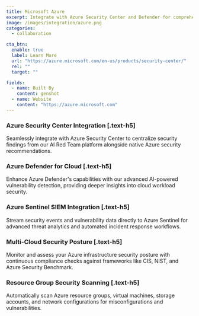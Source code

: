```yaml
---
title: Microsoft Azure
excerpt: Integrate with Azure Security Center and Defender for comprehensive cloud security monitoring
image: /images/integration/azure.png
categories:
  - collaboration

cta_btn:
  enable: true
  label: Learn More
  url: "https://azure.microsoft.com/en-us/products/security-center/"
  rel: ""
  target: ""

fields:
  - name: Built By
    content: genshot
  - name: Website
    content: "https://azure.microsoft.com"
---
```


<Gallery>
  <GalleryItem
    image_src="/integration/images/1.jpg"
    image_alt="example alt text"
    video_src="LXb3EKWsInQ"
    image_source="content-collection"
  />
  <GalleryItem
    width="1/2"
    image_src="/integration/images/2.jpg"
    image_alt="example alt text"
    image_source="content-collection"
  />
  <GalleryItem
    width="1/2"
    image_src="/integration/images/3.jpg"
    image_alt="example alt text"
    image_source="content-collection"
  />
</Gallery>

### Azure Security Center Integration [.text-h5]

Seamlessly integrate with Azure Security Center to centralize security findings from our AI Red Team platform alongside native Azure security recommendations.

### Azure Defender for Cloud [.text-h5]

Enhance Azure Defender's capabilities with our advanced AI-powered vulnerability detection, providing deeper insights into cloud workload security.

### Azure Sentinel SIEM Integration [.text-h5]

Stream security events and vulnerability data directly to Azure Sentinel for advanced threat analytics and automated incident response workflows.

### Multi-Cloud Security Posture [.text-h5]

Monitor and assess your Azure infrastructure security posture with continuous compliance checks against frameworks like CIS, NIST, and Azure Security Benchmark.

### Resource Group Security Scanning [.text-h5]

Automatically scan Azure resource groups, virtual machines, storage accounts, and network configurations for misconfigurations and vulnerabilities.
